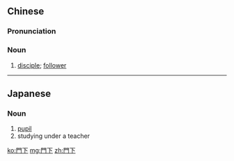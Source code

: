 {{also|门下}}
==Chinese==
{{zh-forms|s=门下}}

===Pronunciation===
{{zh-pron
|m=ménxià
|cat=n
}}

===Noun===
{{zh-noun}}

# {{lb|zh|archaic}} [[disciple]]; [[follower]]

----

==Japanese==
{{ja-kanjitab|もん|か|yomi=o}}

===Noun===
{{ja-noun|もんか}}

# [[pupil]] {{gloss|student}}
# studying under a teacher

[[ko:門下]]
[[mg:門下]]
[[zh:門下]]